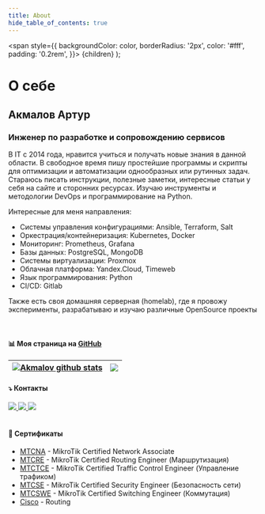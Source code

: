 ```yaml
---
title: About
hide_table_of_contents: true
---
```


  <span
    style={{
      backgroundColor: color,
      borderRadius: '2px',
      color: '#fff',
      padding: '0.2rem',
    }}>
    {children}
  </span>
);

# О себе

## Акмалов Артур
### Инженер по разработке и сопровождению сервисов

В IT с 2014 года, нравится учиться и получать новые знания в данной области. 
В свободное время пишу простейшие программы и скрипты для оптимизации и автоматизации однообразных или рутинных задач. 
Стараюсь писать инструкции, полезные заметки, интересные статьи у себя на сайте и сторонних ресурсах.
Изучаю инструменты и методологии <Highlight color="#339665">DevOps</Highlight> и программирование на <Highlight color="#306998">Python</Highlight>.

Интересные для меня направления:
- Системы управления конфигурациями: Ansible, Terraform, Salt
- Оркестрация/контейнеризация: Kubernetes, Docker
- Мониторинг: Prometheus, Grafana
- Базы данных: PostgreSQL, MongoDB
- Системы виртуализации: Proxmox
- Облачная платформа: Yandex.Cloud, Timeweb
- Язык программирования: Python
- CI/CD: Gitlab


Также есть своя домашняя серверная (homelab), где я провожу эксперименты, разрабатываю и изучаю различные OpenSource проекты


<!--
:::tip
Some **content** with _Markdown_ `syntax`. Check [this `api`](#).
:::
-->

<br/>

#### 📊 Моя страница на [GitHub](https://github.com/akmalovaa)
| <a href="https://github.com/akmalovaa"><img align="center" src="https://github.akmalov.com/api?username=akmalovaa&theme=tokyonight&count_private=true&show_icons=true" alt="Akmalov github stats" /></a> | <a href="https://github.com/akmalovaa"><img align="center" src="https://github.akmalov.com/api/top-langs/?theme=tokyonight&count_private=true&show_icons=true&layout=compact" /></a>
| ------------- | ------------- |



#### ⤵️ Контакты

<div>
    <a href="https://www.linkedin.com/in/akmalov-artur/" alt="Linkedin">
      <img src="https://img.shields.io/badge/-Linkedin-0e76a8?style=for-the-badge&logo=Linkedin&logoColor=white" />
    </a>
    <a href="mailto:akmalov.mail@gmail.com" alt="Gmail">
      <img src="https://img.shields.io/badge/-Gmail-d93025?style=for-the-badge&labelColor=d93025&logo=gmail&logoColor=white" />
    </a>
    <a href="https://t.me/AAkmalov" alt="Telegram">
      <img src="https://img.shields.io/badge/-Telegram-2ca5e0?style=for-the-badge&labelColor=2ca5e0&logo=telegram&logoColor=white" />
    </a>
</div>


<br/>

#### 📄 Сертификаты

- <a href="./certs/MTCNA.pdf" target="_blank">MTCNA</a> - MikroTik Certified Network Associate
- <a href="./certs/MTCRE.pdf" target="_blank">MTCRE</a> - MikroTik Certified Routing Engineer (Маршрутизация)
- <a href="./certs/MTCTCE.pdf" target="_blank">MTCTCE</a> - MikroTik Certified Traffic Control Engineer (Управление трафиком)
- <a href="./certs/MTCSE.pdf" target="_blank">MTCSE</a> - MikroTik Certified Security Engineer (Безопасность сети)
- <a href="./certs/MTCSWE.pdf" target="_blank">MTCSWE</a> - MikroTik Certified Switching Engineer (Коммутация)
- <a href="./certs/cisco.pdf" target="_blank">Cisco</a> - Routing

